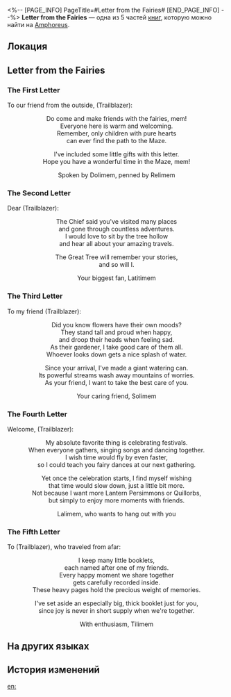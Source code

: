 <%-- [PAGE_INFO]
PageTitle=#Letter from the Fairies#
[END_PAGE_INFO] --%>
{{Дополнить}}
{{Книга Инфобокс
|id           = 572
|partIds      = 191901;191902;191903;191904;191905
|Название     = 
|Изображение  = Предмет Книга Амфореус 1.png
|Мир          = Amphoreus
|Томов        = 5
|Автор        = <!--нужно добавить-->
|Описание     = A letter found in the mailbox of the Membrance Maze, addressed to you, carrying the fairies' heartfelt blessings.
|Том1         = {{tx}}
|Источник1    = {{tx|Отсутствует источник}}
|Том2         = {{tx}}
|Источник2    = {{tx|Отсутствует источник}}
|Том3         = {{tx}}
|Источник3    = {{tx|Отсутствует источник}}
|Том4         = {{tx}}
|Источник4    = {{tx|Отсутствует источник}}
|Том5         = {{tx}}
|Источник5    = {{tx|Отсутствует источник}}
|Персонажи    = 
|Фракции      = 
}}
'''Letter from the Fairies''' — одна из 5 частей [[Книги|книг]], которую можно найти на [[Amphoreus]].

==Локация==
{{Отметка карты|<!--название карты-->|<!--id отметки-->}}

==Letter from the Fairies==
===The First Letter===
To our friend from the outside, (Trailblazer):

<div align="center">Do come and make friends with the fairies, mem!<br />
Everyone here is warm and welcoming.<br />
Remember, only children with pure hearts<br />
can ever find the path to the Maze.

I've included some little gifts with this letter.<br />
Hope you have a wonderful time in the Maze, mem!

Spoken by Dolimem, penned by Relimem</div>

===The Second Letter===
Dear (Trailblazer):

<div align="center">The Chief said you've visited many places<br />
and gone through countless adventures.<br />
I would love to sit by the tree hollow<br />
and hear all about your amazing travels.

The Great Tree will remember your stories,<br />
and so will I.

Your biggest fan, Latitimem</div>

===The Third Letter===
To my friend (Trailblazer):

<div align="center">Did you know flowers have their own moods?<br />
They stand tall and proud when happy,<br />
and droop their heads when feeling sad.<br />
As their gardener, I take good care of them all.<br />
Whoever looks down gets a nice splash of water.

Since your arrival, I've made a giant watering can.<br />
Its powerful streams wash away mountains of worries.<br />
As your friend, I want to take the best care of you.

Your caring friend, Solimem</div>

===The Fourth Letter===
Welcome, (Trailblazer):

<div align="center">My absolute favorite thing is celebrating festivals.<br />
When everyone gathers, singing songs and dancing together.<br />
I wish time would fly by even faster,<br />
so I could teach you fairy dances at our next gathering.

Yet once the celebration starts, I find myself wishing<br />
that time would slow down, just a little bit more.<br />
Not because I want more Lantern Persimmons or Quillorbs,<br />
but simply to enjoy more moments with friends.

Lalimem, who wants to hang out with you</div>

===The Fifth Letter===
To (Trailblazer), who traveled from afar:

<div align="center">I keep many little booklets,<br />
each named after one of my friends.<br />
Every happy moment we share together<br />
gets carefully recorded inside.<br />
These heavy pages hold the precious weight of memories.

I've set aside an especially big, thick booklet just for you,<br />
since joy is never in short supply when we're together.

With enthusiasm, Tilimem</div>

==На других языках==
{{На других языках
|en   = Letter from the Fairies
|zhs  = 来自妖精的信
|zht  = 來自妖精的信
|ja   = 妖精からの手紙
|ko   = 요정이 보낸 편지
|es   = Cartas de las hadas
|fr   = Lettres des fées
|ru   = Письмо от фей
|th   = จดหมายจากภูต
|vi   = Lá Thư Từ Yêu Tinh
|de   = Brief von der Fee
|id   = Surat dari Peri
|pt   = Carta das Fadas
}}

==История изменений==
{{История изменений|3.5}}

[[en:]]